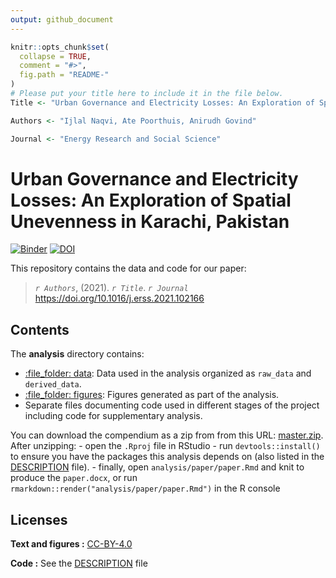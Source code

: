 ```yaml
---
output: github_document
---
```


<!-- README.md is generated from README.Rmd. Please edit that file -->

```r
knitr::opts_chunk$set(
  collapse = TRUE,
  comment = "#>",
  fig.path = "README-"
)
# Please put your title here to include it in the file below.
Title <- "Urban Governance and Electricity Losses: An Exploration of Spatial Unevenness in Karachi, Pakistan"

Authors <- "Ijlal Naqvi, Ate Poorthuis, Anirudh Govind"

Journal <- "Energy Research and Social Science"
```

# Urban Governance and Electricity Losses: An Exploration of Spatial Unevenness in Karachi, Pakistan

[![Binder](https://mybinder.org/badge_logo.svg)](https://mybinder.org/v2/gh/ijlalnaqvi/electricitylossgovernance/main?urlpath=rstudio)
[![DOI](https://zenodo.org/badge/375868242.svg)](https://zenodo.org/badge/latestdoi/375868242)

This repository contains the data and code for our paper:

> _`r Authors`_, (2021). _`r Title`_. _`r Journal`_ <https://doi.org/10.1016/j.erss.2021.102166>

## Contents

The **analysis** directory contains:

  - [:file\_folder: data](/analysis/data): Data used in the analysis organized as `raw_data` and `derived_data`.
  - [:file\_folder: figures](/analysis/figures): Figures generated as part of the analysis.
  - Separate files documenting code used in different stages of the project including code for supplementary analysis.

You can download the compendium as a zip from from this URL:
[master.zip](/archive/master.zip). After unzipping:
- open the `.Rproj` file in RStudio
- run `devtools::install()` to ensure you have the packages this analysis depends on (also listed in the
[DESCRIPTION](/DESCRIPTION) file).
- finally, open `analysis/paper/paper.Rmd` and knit to produce the `paper.docx`, or run `rmarkdown::render("analysis/paper/paper.Rmd")` in the R console

## Licenses

**Text and figures :**  [CC-BY-4.0](http://creativecommons.org/licenses/by/4.0/)

**Code :** See the [DESCRIPTION](DESCRIPTION) file
